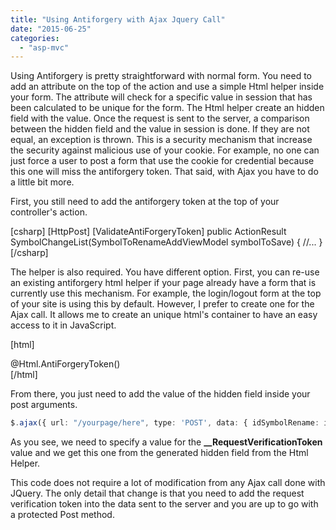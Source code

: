 ```yaml
---
title: "Using Antiforgery with Ajax Jquery Call"
date: "2015-06-25"
categories: 
  - "asp-mvc"
---
```


Using Antiforgery is pretty straightforward with normal form. You need to add an attribute on the top of the action and use a simple Html helper inside your form. The attribute will check for a specific value in session that has been calculated to be unique for the form. The Html helper create an hidden field with the value. Once the request is sent to the server, a comparison between the hidden field and the value in session is done. If they are not equal, an exception is thrown. This is a security mechanism that increase the security against malicious use of your cookie. For example, no one can just force a user to post a form that use the cookie for credential because this one will miss the antiforgery token. That said, with Ajax you have to do a little bit more.

First, you still need to add the antiforgery token at the top of your controller's action.

\[csharp\] \[HttpPost\] \[ValidateAntiForgeryToken\] public ActionResult SymbolChangeList(SymbolToRenameAddViewModel symbolToSave) { //... } \[/csharp\]

The helper is also required. You have different option. First, you can re-use an existing antiforgery html helper if your page already have a form that is currently use this mechanism. For example, the login/logout form at the top of your site is using this by default. However, I prefer to create one for the Ajax call. It allows me to create an unique html's container to have an easy access to it in JavaScript.

\[html\] <div id="anti-forgery-token"> @Html.AntiForgeryToken() </div> \[/html\]

From there, you just need to add the value of the hidden field inside your post arguments.

```typescript
$.ajax({ url: "/yourpage/here", type: 'POST', data: { idSymbolRename: id, /\*Others variables to send \*/, \_\_RequestVerificationToken: $('#anti-forgery-token \[name=\_\_RequestVerificationToken\]').val() }, cache: true, dataType: 'json', success: function (json) { // Success code here }, error: function (xmlHttpRequest, textStatus, errorThrown) { // Error code here } }); 
``` 


As you see, we need to specify a value for the **\_\_RequestVerificationToken** value and we get this one from the generated hidden field from the Html Helper.

This code does not require a lot of modification from any Ajax call done with JQuery. The only detail that change is that you need to add the request verification token into the data sent to the server and you are up to go with a protected Post method.
